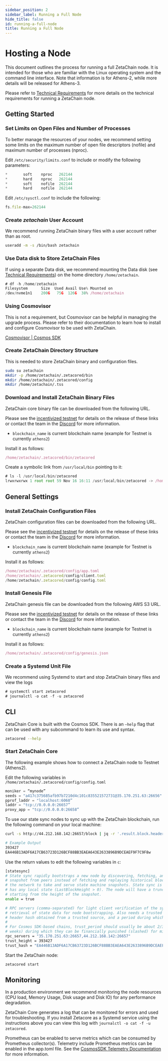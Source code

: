 ```yaml
---
sidebar_position: 2
sidebar_label: Running a Full Node
hide_title: false
id: running-a-full-node
title: Running a Full Node
---
```


# Hosting a Node

This document outlines the process for running a full ZetaChain node. It is
intended for those who are familiar with the Linux operating system and the
command line interface. Note that information is for Athens-2, while more
details will be released for Athens-3.

Please refer to [Technical Requirements](/validators/technical-requirements.mdx) for more
details on the technical requirements for running a ZetaChain node.

## Getting Started

### Set Limits on Open Files and Number of Processes

To better manage the resources of your nodes, we recommend setting some limits
on the maximum number of open file descriptors (nofile) and maximum number of
processes (nproc).

Edit `/etc/security/limits.conf` to include or modify the following parameters:

```jsx
*       soft    nproc   262144
*       hard    nproc   262144
*       soft    nofile  262144
*       hard    nofile  262144
```

Edit `/etc/sysctl.conf` to include the following:

```jsx
fs.file-max=262144
```

### Create _zetachain_ User Account

We recommend running ZetaChain binary files with a user account rather than as
root.

```bash
useradd -m -s /bin/bash zetachain
```

### Use Data disk to Store ZetaChain Files

If using a separate Data disk, we recommend mounting the Data disk (see
[Technical Requirements](/validators/technical-requirements.mdx)) on the home directory
`/home/zetachain`.

```jsx
# df -h /home/zetachain
Filesystem      Size  Used Avail Use% Mounted on
/dev/nvme1n1    200G   75G  126G  38% /home/zetachain
```

### Using Cosmovisor

This is not a requirement, but Cosmovisor can be helpful in managing the upgrade
process. Please refer to their documentation to learn how to install and
configure Cosmovisor to be used with ZetaChain.

[Cosmovisor | Cosmos SDK](https://docs.cosmos.network/main/tooling/cosmovisor)

### Create ZetaChain Directory Structure

This is needed to store ZetaChain binary and configuration files.

```bash
sudo su zetachain
mkdir -p /home/zetachain/.zetacored/bin
mkdir /home/zetachain/.zetacored/config
mkdir /home/zetachain/.tss
```

### Download and Install ZetaChain Binary Files

ZetaChain core binary file can be downloaded from the following URL.

Please see the [incentivized
testnet](https://blog.zetachain.com/zetachain-incentivized-testnet-for-validators-33465489a714)
for details on the release of these links or contact the team in the
[Discord](https://discord.gg/zetachain) for more information.

- `blockchain_name` is current blockchain name (example for Testnet is currently
  `athens2`)

Install it as follows:

```jsx
/home/zetachain/.zetacored/bin/zetacored
```

Create a symbolic link from `/usr/local/bin` pointing to it:

```jsx
# ls -l /usr/local/bin/zetacored
lrwxrwxrwx 1 root root 59 Nov 16 16:11 /usr/local/bin/zetacored -> /home/zetachain/.zetacored/bin/zetacored
```

## General Settings

### Install ZetaChain Configuration Files

ZetaChain configuration files can be downloaded from the following URL.

Please see the [incentivized
testnet](https://blog.zetachain.com/zetachain-incentivized-testnet-for-validators-33465489a714)
for details on the release of these links or contact the team in the
[Discord](https://discord.gg/zetachain) for more information.

- `blockchain_name` is current blockchain name (example for Testnet is currently
  `athens2`)

Install it as follows:

```jsx
/home/zetachain/.zetacored/config/app.toml
/home/zetachain/.zetacored/config/client.toml
/home/zetachain/.zetacored/config/config.toml
```

### Install Genesis File

ZetaChain genesis file can be downloaded from the following AWS S3 URL.

Please see the [incentivized
testnet](https://blog.zetachain.com/zetachain-incentivized-testnet-for-validators-33465489a714)
for details on the release of these links or contact the team in the
[Discord](https://discord.gg/zetachain) for more information.

- `blockchain_name` is current blockchain name (example for Testnet is currently
  `athens2`)

Install it as follows:

```jsx
/home/zetachain/.zetacored/config/genesis.json
```

### Create a Systemd Unit File

We recommend using Systemd to start and stop ZetaChain binary files and view the
logs

```jsx
# systemctl start zetacored
# journalctl -o cat -f -u zetacored
```

## CLI

ZetaChain Core is built with the Cosmos SDK. There is an `—help` flag that can
be used with any subcommand to learn its use and syntax.

```bash
zetacored --help
```

### Start ZetaChain Core

The following example shows how to connect a ZetaChain node to Testnet
(Athens2).

Edit the following variables in `/home/zetachain/.zetacored/config/config.toml`

```jsx
moniker = “mynode”
seeds = "a417c375685afb97b7210d4c101c835521572731@35.170.251.63:26656"
pprof_laddr = "localhost:6060”
laddr = "tcp://0.0.0.0:26657”
proxy_app = "tcp://0.0.0.0:26658”
```

To use our state sync nodes to sync up with the ZetaChain blockchain, run the
following command on your local machine:

```bash
curl -s http://44.212.168.142:26657/block | jq -r '.result.block.header.height + "\n" + .result.block_id.hash'

# Example Output
393427
EA446B13ADF6A17CB63723D126BCF88BB3EAEA643E2633896B9DCEAEF9F7C9F8w
```

Use the return values to edit the following variables in `c`:

```bash
[statesync]
# State sync rapidly bootstraps a new node by discovering, fetching, and restoring a state machine
# snapshot from peers instead of fetching and replaying historical blocks. Requires some peers in
# the network to take and serve state machine snapshots. State sync is not attempted if the node
# has any local state (LastBlockHeight > 0). The node will have a truncated block history,
# starting from the height of the snapshot.
enable = true

# RPC servers (comma-separated) for light client verification of the synced state machine and
# retrieval of state data for node bootstrapping. Also needs a trusted height and corresponding
# header hash obtained from a trusted source, and a period during which validators can be trusted.
#
# For Cosmos SDK-based chains, trust_period should usually be about 2/3 of the unbonding time (~2
# weeks) during which they can be financially punished (slashed) for misbehavior.
rpc_servers = "35.170.251.63:26657,44.212.168.142:26657"
trust_height = 393427
trust_hash = "EA446B13ADF6A17CB63723D126BCF88BB3EAEA643E2633896B9DCEAEF9F7C9F8"
```

Start the ZetaChain node:

```bash
zetacored start
```

## Monitoring

In a production environment we recommend monitoring the node resources (CPU
load, Memory Usage, Disk usage and Disk IO) for any performance degradation.

ZetaChain Core generates a log that can be monitored for errors and used for
troubleshooting. If you install Zetacore as a Systemd service using the
instructions above you can view this log with `journalctl -o cat -f -u zetacored`.

Prometheus can be enabled to serve metrics which can be consumed by Prometheus
collector(s). Telemetry include Prometheus metrics can be enabled in the
app.toml file. See the [CosmosSDK Telemetry
Documentation](https://docs.cosmos.network/v0.45/core/telemetry.html) for more
information.
